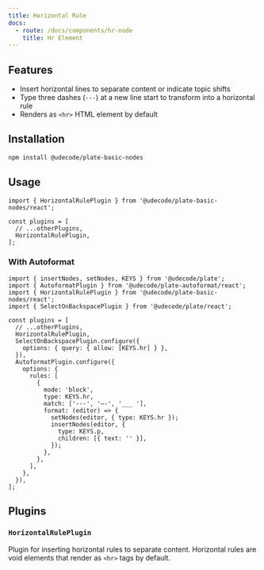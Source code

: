 ```yaml
---
title: Horizontal Rule
docs:
  - route: /docs/components/hr-node
    title: Hr Element
---
```


<ComponentPreview name="basic-elements-demo" />

<PackageInfo>

## Features

- Insert horizontal lines to separate content or indicate topic shifts
- Type three dashes (`---`) at a new line start to transform into a horizontal rule
- Renders as `<hr>` HTML element by default

</PackageInfo>

## Installation

```bash
npm install @udecode/plate-basic-nodes
```

## Usage

```tsx
import { HorizontalRulePlugin } from '@udecode/plate-basic-nodes/react';

const plugins = [
  // ...otherPlugins,
  HorizontalRulePlugin,
];
```

### With Autoformat

```tsx
import { insertNodes, setNodes, KEYS } from '@udecode/plate';
import { AutoformatPlugin } from '@udecode/plate-autoformat/react';
import { HorizontalRulePlugin } from '@udecode/plate-basic-nodes/react';
import { SelectOnBackspacePlugin } from '@udecode/plate/react';

const plugins = [
  // ...otherPlugins,
  HorizontalRulePlugin,
  SelectOnBackspacePlugin.configure({
    options: { query: { allow: [KEYS.hr] } },
  }),
  AutoformatPlugin.configure({
    options: {
      rules: [
        {
          mode: 'block',
          type: KEYS.hr,
          match: ['---', '—-', '___ '],
          format: (editor) => {
            setNodes(editor, { type: KEYS.hr });
            insertNodes(editor, {
              type: KEYS.p,
              children: [{ text: '' }],
            });
          },
        },
      ],
    },
  }),
];
```

## Plugins

### `HorizontalRulePlugin`

Plugin for inserting horizontal rules to separate content. Horizontal rules are void elements that render as `<hr>` tags by default.